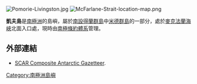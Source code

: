 {{no footnotes|time=2013-10-27T09:04:52+00:00}}
[[Image:Pomorie-Livingston.jpg|thumb]]
[[Image:McFarlane-Strait-location-map.png|thumb]]

{{Coord|62|26|55|S|60|3|40|W|display=title}}

'''凱夫島'''是[[南極洲|南極洲]]的島嶼，屬於[[南設得蘭群島|南設得蘭群島]]中[[米德群島|米德群島]]的一部分，處於[[麥克法蘭海峽|麥克法蘭海峽]]北面入口處，現時由[[南極條約體系|南極條約體系]]管理。

==外部連結==
* [http://data.aad.gov.au/aadc/gaz/scar/ SCAR Composite Antarctic Gazetteer]{{WebCite|url=https://www.webcitation.org/5ug2CfC7m?url=http://data.aad.gov.au/aadc/gaz/scar/ |date=20101202140255 |dateformat=iso }}.

{{南设得兰群岛}}

{{Antarctica-geo-stub}}

[[Category:南極洲島嶼|Category:南極洲島嶼]]